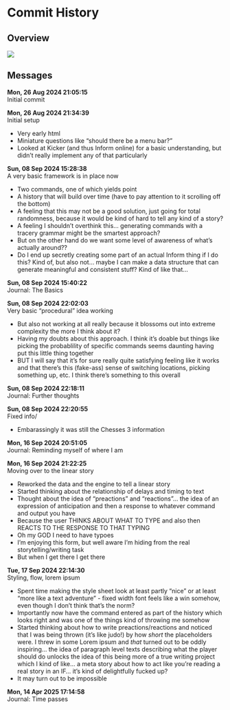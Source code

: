 # Commit History {#sec-commits}

## Overview

![](./2024_textadventure/Commits%20over%20time.png)

## Messages

**Mon, 26 Aug 2024 21:05:15**  
Initial commit



**Mon, 26 Aug 2024 21:34:39**  
Initial setup

- Very early html
- Miniature questions like "should there be a menu bar?"
- Looked at Kicker (and thus Inform online) for a basic understanding, but didn't really implement any of that particularly


**Sun, 08 Sep 2024 15:28:38**  
A very basic framework is in place now

- Two commands, one of which yields point
- A history that will build over time (have to pay attention to it scrolling off the bottom)
- A feeling that this may not be a good solution, just going for total randomness, because it would be kind of hard to tell any kind of a story?
- A feeling I shouldn't overthink this... generating commands with a tracery grammar might be the smartest approach?
- But on the other hand do we want some level of awareness of what's actually around??
- Do I end up secretly creating some part of an actual Inform thing if I do this? Kind of, but also not... maybe I can make a data structure that can generate meaningful and consistent stuff? Kind of like that...


**Sun, 08 Sep 2024 15:40:22**  
Journal: The Basics



**Sun, 08 Sep 2024 22:02:03**  
Very basic "procedural" idea working

- But also not working at all really because it blossoms out into extreme complexity the more I think about it?
- Having my doubts about this approach. I think it's doable but things like picking the probablility of specific commands seems daunting having put this little thing together
- BUT I will say that it's for sure really quite satisfying feeling like it works and that there's this (fake-ass) sense of switching locations, picking something up, etc. I think there's something to this overall


**Sun, 08 Sep 2024 22:18:11**  
Journal: Further thoughts



**Sun, 08 Sep 2024 22:20:55**  
Fixed info/

- Embarassingly it was still the Chesses 3 information


**Mon, 16 Sep 2024 20:51:05**  
Journal: Reminding myself of where I am



**Mon, 16 Sep 2024 21:22:25**  
Moving over to the linear story

- Reworked the data and the engine to tell a linear story
- Started thinking about the relationship of delays and timing to text
- Thought about the idea of "preactions" and "reactions"... the idea of an expression of anticipation and then a response to whatever command and output you have
- Because the user THINKS ABOUT WHAT TO TYPE and also then REACTS TO THE RESPONSE TO THAT TYPING
- Oh my GOD I need to have typoes
- I'm enjoying this form, but well aware I'm hiding from the real storytelling/writing task
- But when I get there I get there


**Tue, 17 Sep 2024 22:14:30**  
Styling, flow, lorem ipsum

- Spent time making the style sheet look at least partly "nice" or at least "more like a text adventure" - fixed width font feels like a win somehow, even though I don't think that's the norm?
- Importantly now have the command entered as part of the history which looks right and was one of the things kind of throwing me somehow
- Started thinking about how to write preactions/reactions and noticed that I was being thrown (it's like judo!) by how *short* the placeholders were. I threw in some Lorem ipsum and *that* turned out to be oddly inspiring... the idea of paragraph level texts describing what the player should do unlocks the idea of this being more of a true writing project which I kind of like... a meta story about how to act like you're reading a real story in an IF... it's kind of delightfully fucked up?
- It may turn out to be impossible


**Mon, 14 Apr 2025 17:14:58**  
Journal: Time passes
